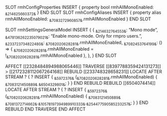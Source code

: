 SLOT rmhConfigProperties
    INSERT {
        property bool rmhAllMonoEnabled: ~&214625660372&~
    }
END SLOT
SLOT rmhConfigAliases
    INSERT {
        property alias rmhAllMonoEnabled: ~&7083272960857&~.rmhAllMonoEnabled
    }
END SLOT

SLOT rmhSettingsGeneralModel
    INSERT {
        {
           ~&214632764553&~: "Mono mode",
           ~&478136262235079021&~: "Enable mono-mode. Only for rmpro users.",
           ~&233723734822480&~: ~&7082020628281&~.rmhAllMonoEnabled,
           ~&7082453764199&~: () => { ~&7082020628281&~.rmhAllMonoEnabled = !~&7082020628281&~.rmhAllMonoEnabled },
        },
    }
END SLOT

AFFECT [[2328484894988065446]]
    TRAVERSE [[8397788359424131273]] > [[2172328112067264168]]
        REBUILD [[233748328658231]]
            LOCATE AFTER STREAM ? { ?
            INSERT {
                ~&5972376&~ (~&7082020628281&~.rmhAllMonoEnabled) {
                    ~&7083121450889&~ ~&6504329801&~;
                }
            }
        END REBUILD
        REBUILD [[6504074414]]
            LOCATE AFTER STREAM ? { ?
            INSERT {
                ~&5972376&~ (~&7082020628281&~.rmhAllMonoEnabled) {
                    ~&7083121450889&~ ~&7081372714662&~.~&10578197394989910333&~.~&254477590585233257&~;
                }
            }
        END REBUILD
    END TRAVERSE
END AFFECT
